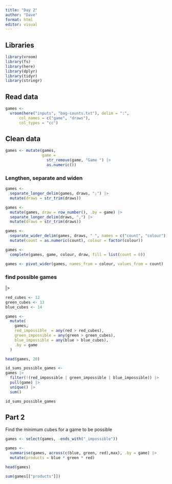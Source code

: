 ```yaml
---
title: "Day 2"
author: "Dave"
format: html
editor: visual
---
```


## Libraries

```r
library(vroom)
library(fs)
library(here)
library(dplyr)
library(tidyr)
library(stringr)
```

## Read data

```r
games <- 
  vroom(here("inputs", "bag-counts.txt"), delim = ":",
      col_names = c("game", "draws"),
      col_types = "cc")
```

## Clean data

```r
games <- mutate(games,
                game =
                  str_remove(game, "Game ") |> 
                  as.numeric())
```

### Lengthen, separate and widen

```r
games <-
  separate_longer_delim(games, draws, ";") |> 
  mutate(draws = str_trim(draws))

games <-
  mutate(games, draw = row_number(), .by = game) |> 
  separate_longer_delim(draws, ",") |> 
  mutate(draws = str_trim(draws))

games <-
  separate_wider_delim(games, draws, " ", names = c("count", "colour")) |> 
  mutate(count = as.numeric(count), colour = factor(colour))

games <-
  complete(games, game, colour, draw, fill = list(count = 0))

games <- pivot_wider(games, names_from = colour, values_from = count)
```

### find possible games

\|\>

```r
red_cubes <- 12
green_cubes <- 13
blue_cubes <- 14

games <- 
  mutate(
    games,
    red_impossible  = any(red > red_cubes),
    green_impossible = any(green > green_cubes),
    blue_impossible = any(blue > blue_cubes),
    .by = game
  )

head(games, 20)

id_sums_possible_games <- 
games |>
  filter(!(red_impossible | green_impossible | blue_impossible)) |> 
  pull(game) |> 
  unique() |> 
  sum()

id_sums_possible_games
```

## Part 2

Find the minimum cubes for a game to be possible

```r

games <- select(games, -ends_with("_impossible"))

games <- 
  summarise(games, across(c(blue, green, red),max), .by = game) |> 
  mutate(products = blue * green * red)

head(games)

sum(games[["products"]])
```
